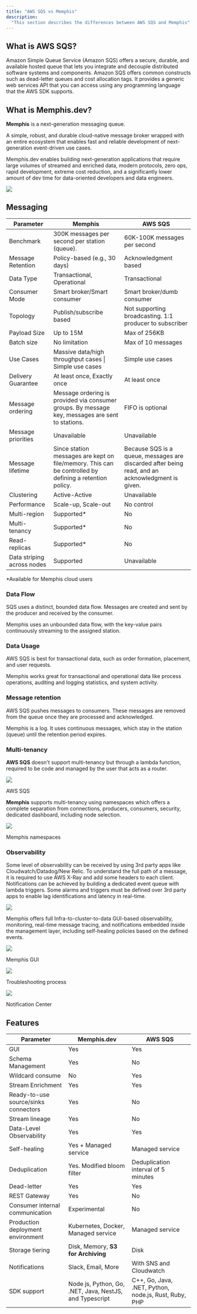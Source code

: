 ```yaml
---
title: "AWS SQS vs Memphis"
description:
  "This section describes the differences between AWS SQS and Memphis"
---
```


## What is AWS SQS?

Amazon Simple Queue Service (Amazon SQS) offers a secure, durable, and available
hosted queue that lets you integrate and decouple distributed software systems
and components. Amazon SQS offers common constructs such as dead-letter queues
and cost allocation tags. It provides a generic web services API that you can
access using any programming language that the AWS SDK supports.

## What is Memphis.dev?

**Memphis** is a next-generation messaging queue.

A simple, robust, and durable cloud-native message broker wrapped with an entire
ecosystem that enables fast and reliable development of next-generation
event-driven use cases.

Memphis.dev enables building next-generation applications that require large
volumes of streamed and enriched data, modern protocols, zero ops, rapid
development, extreme cost reduction, and a significantly lower amount of dev
time for data-oriented developers and data engineers.

![](/memphis/comparisons/images/image.png)

## Messaging

| Parameter                  | Memphis                                                                                                | AWS SQS                                                                                          |
| -------------------------- | ------------------------------------------------------------------------------------------------------ | ------------------------------------------------------------------------------------------------ |
| Benchmark                  | 300K messages per second per station (queue).                                                          | 60K-100K messages per second                                                                     |
| Message Retention          | Policy-based (e.g., 30 days)                                                                           | Acknowledgment based                                                                             |
| Data Type                  | Transactional, Operational                                                                             | Transactional                                                                                    |
| Consumer Mode              | Smart broker/Smart consumer                                                                            | Smart broker/dumb consumer                                                                       |
| Topology                   | Publish/subscribe based                                                                                | Not supporting broadcasting. 1:1 producer to subscriber                                          |
| Payload Size               | Up to 15M                                                                                              | Max of 256KB                                                                                     |
| Batch size                 | No limitation                                                                                          | Max of 10 messages                                                                               |
| Use Cases                  | Massive data/high throughput cases \| Simple use cases                                                 | Simple use cases                                                                                 |
| Delivery Guarantee         | At least once, Exactly once                                                                            | At least once                                                                                    |
| Message ordering           | Message ordering is provided via consumer groups. By message key, messages are sent to stations.       | FIFO is optional                                                                                 |
| Message priorities         | Unavailable                                                                                            | Unavailable                                                                                      |
| Message lifetime           | Since station messages are kept on file/memory. This can be controlled by defining a retention policy. | Because SQS is a queue, messages are discarded after being read, and an acknowledgment is given. |
| Clustering                 | Active-Active                                                                                          | Unavailable                                                                                      |
| Performance                | Scale-up, Scale-out                                                                                    | No control                                                                                       |
| Multi-region               | Supported\*                                                                                            | No                                                                                               |
| Multi-tenancy              | Supported\*                                                                                            | No                                                                                               |
| Read-replicas              | Supported\*                                                                                            | No                                                                                               |
| Data striping across nodes | Supported                                                                                              | Unavailable                                                                                      |

\*Available for Memphis cloud users

### **Data Flow**

SQS uses a distinct, bounded data flow. Messages are created and sent by the
producer and received by the consumer.

Memphis uses an unbounded data flow, with the key-value pairs continuously
streaming to the assigned station.

### Data Usage

AWS SQS is best for transactional data, such as order formation, placement, and
user requests.

Memphis works great for transactional and operational data like process
operations, auditing and logging statistics, and system activity.

### **Message retention**

AWS SQS pushes messages to consumers. These messages are removed from the queue
once they are processed and acknowledged.

Memphis is a log. It uses continuous messages, which stay in the station (queue)
until the retention period expires.

### Multi-tenancy

**AWS SQS** doesn't support multi-tenancy but through a lambda function,
required to be code and managed by the user that acts as a router.

![](/memphis/comparisons/images/Screen-20Shot-202022-12-22-20at-2014.36.37.png)

AWS SQS

**Memphis** supports multi-tenancy using namespaces which offers a complete
separation from connections, producers, consumers, security, dedicated
dashboard, including node selection.

![](/memphis/comparisons/images/Screen-20Shot-202022-12-22-20at-2014.10.43.png)

Memphis namespaces

### **Observability**

Some level of observability can be received by using 3rd party apps like
Cloudwatch/Datadog/New Relic. To understand the full path of a message, it is
required to use AWS X-Ray and add some headers to each client. Notifications can
be achieved by building a dedicated event queue with lambda triggers. Some
alarms and triggers must be defined over 3rd party apps to enable lag
identifications and latency in real-time.

![](/memphis/comparisons/images/Screen-20Shot-202022-12-22-20at-2014.38.55.png)

Memphis offers full Infra-to-cluster-to-data GUI-based observability,
monitoring, real-time message tracing, and notifications embedded inside the
management layer, including self-healing policies based on the defined events.

![](/memphis/comparisons/images/Screen-20Shot-202022-12-22-20at-2014.26.04.png)

Memphis GUI

![](/memphis/comparisons/images/Screen-20Shot-202022-12-22-20at-2014.26.51.png)

Troubleshooting process

![](/memphis/comparisons/images/Screen-20Shot-202022-12-22-20at-2014.26.36.png)

Notification Center

## Features

| Parameter                            | Memphis.dev                                             | AWS SQS                                               |
| ------------------------------------ | ------------------------------------------------------- | ----------------------------------------------------- |
| GUI                                  | Yes                                                     | Yes                                                   |
| Schema Management                    | Yes                                                     | No                                                    |
| Wildcard consume                     | No                                                      | Yes                                                   |
| Stream Enrichment                    | Yes                                                     | Yes                                                   |
| Ready-to-use source/sinks connectors | Yes                                                     | No                                                    |
| Stream lineage                       | Yes                                                     | No                                                    |
| Data-Level Observability             | Yes                                                     | Yes                                                   |
| Self-healing                         | Yes + Managed service                                   | Managed service                                       |
| Deduplication                        | Yes. Modified bloom filter                              | Deduplication interval of 5 minutes                   |
| Dead-letter                          | Yes                                                     | Yes                                                   |
| REST Gateway                         | Yes                                                     | No                                                    |
| Consumer internal communication      | Experimental                                            | No                                                    |
| Production deployment environment    | Kubernetes, Docker, Managed service                     | Managed service                                       |
| Storage tiering                      | Disk, Memory, **S3 for Archiving**                      | Disk                                                  |
| Notifications                        | Slack, Email, More                                      | With SNS and Cloudwatch                               |
| SDK support                          | Node js, Python, Go, .NET, Java, NestJS, and Typescript | C++, Go, Java, .NET, Python, node.js, Rust, Ruby, PHP |
